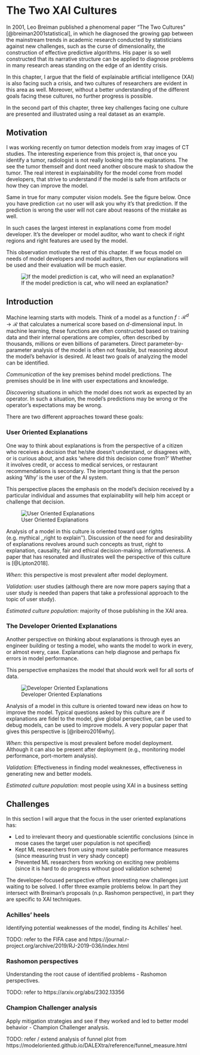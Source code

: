 # The Two XAI Cultures

In 2001, Leo Breiman published a phenomenal paper "The Two Cultures" [@breiman2001statistical], in which he diagnosed the growing gap between the mainstream trends in academic research conducted by statisticians against new challenges, such as the curse of dimensionality, the construction of effective predictive algorithms.
 His paper is so well constructed that its narrative structure can be applied to diagnose problems in many research areas standing on the edge of an identity crisis.

In this chapter, I argue that the field of explainable artificial intelligence (XAI) is also facing such a crisis, and two cultures of researchers are evident in this area as well. Moreover, without a better understanding of the different goals facing these cultures, no further progress is possible. 

In the second part of this chapter, three key challenges facing one culture are presented and illustrated using a real dataset as an example.

## Motivation

I was working recently on tumor detection models from xray images of CT studies. The interesting experience from this project is, that once you identify a tumor, radiologist is not really looking into the explanations. The see the tumor themself and dont need another obscure mask to shadow the tumor. The real interest in explainability for the model come from model developers, that strive to understand if the model is safe from artifacts or how they can improve the model.

Same in true for many computer vision models. See the figure below. Once you have prediction `cat` no user will ask you why it's that prediction. If the prediction is wrong the user will not care about reasons of the mistake as well. 

In such cases the largest interest in explanations come from model developer. It's the developer or model auditor, who want to check if right regions and right features are used by the model.

This observation motivate the rest of this chapter. If we focus model on needs of model developers and model auditors, then our explanations will be used and their evaluation will be much easier.

![If the model prediction is cat, who will need an explanation?](images/drops.jpg)

## Introduction

Machine learning starts with models.
Think of a model as a function $f:\mathcal R^d \rightarrow \mathcal R$ that calculates a numerical score based on $d$-dimensional input.
In machine learning, these functions are often constructed based on training data and their internal operations are complex, often described by thousands, millions or even billions of parameters. Direct parameter-by-parameter analysis of the model is often not feasible, but reasoning about the model's behavior is desired. At least two goals of analyzing the model can be identified.

*Communication* of the key premises behind model predictions. The premises should be in line with user expectations and knowledge.

*Discovering* situations in which the model does not work as expected by an operator. In such a situation, the model's predictions may be wrong or the operator's expectations may be wrong. 

There are two different approaches toward these goals:

### User Oriented Explanations 

One way to think about explanations is from the perspective of a citizen who receives a decision that he/she doesn't understand, or disagrees with, or is curious about, and asks 'where did this decision come from?' Whether it involves credit, or access to medical services, or restaurant recommendations is secondary. The important thing is that the person asking 'Why' is the user of the AI system. 

This perspective places the emphasis on the model's decision received by a particular individual and assumes that explainability will help him accept or challenge that decision.

![User Oriented Explanations](images/two-culture-users.png)

Analysis of a model in this culture is oriented toward user rights (e.g. mythical ,,right to explain''). Discussion of the need for and desirability of explanations revolves around such concepts as  trust, right to explanation, causality,  fair and ethical decision-making.  informativeness. A paper that has resonated and illustrates well the perspective of this culture is [@Lipton2018].

*When*: this perspective is most prevalent after model deployment.

*Validation*: user studies (although there are now more papers saying that a user study is needed than papers that take a professional approach to the topic of user study).

*Estimated culture population*: majority of those publishing in the XAI area.

### The Developer Oriented Explanations 

Another perspective on thinking about explanations is through eyes an engineer building or testing a model, who wants the model to work in every, or almost every, case. Explanations can help diagnose and perhaps fix errors in model performance.

This perspective emphasizes the model that should work well for all sorts of data. 

![Developer Oriented Explanations](images/two-culture-developers.png)

Analysis of a model in this culture is oriented toward new ideas on how to improve the model. 
Typical questions asked by this culture are if explanations are  fidel to the model, give global perspective, can be used to debug models, can be used to improve models. A very popular paper that gives this perspective is [@ribeiro2016why].

*When*: this perspective is most prevalent before model deployment.  Although it can also be present after deployment (e.g., monitoring model performance, port-mortem analysis).

*Validation*: Effectiveness in finding model weaknesses, effectiveness in generating new and better models.

*Estimated culture population*: most people using XAI in a business setting


## Challenges

In this section I will argue that the focus in the user oriented explanations has:

- Led to irrelevant theory and questionable scientific conclusions (since in mose cases the target user population is not specified)
- Kept ML researchers from using more suitable performance measures (since measuring trust in very shady concept)
- Prevented ML researchers from working on exciting new problems (since it is hard to do progress without good validation scheme)

The developer-focused perspective offers interesting new challenges just waiting to be solved. I offer three example problems below. In part they intersect with Breiman's proposals (n.p. Rashomon perspective), in part they are specific to XAI techniques.


### Achilles' heels

Identifying potential weaknesses of the model, finding its Achilles' heel.

TODO: refer to the FIFA case and 
https://journal.r-project.org/archive/2019/RJ-2019-036/index.html

### Rashomon perspectives

Understanding the root cause of identified problems - Rashomon perspectives.

TODO: refer to https://arxiv.org/abs/2302.13356

### Champion Challenger analysis

Apply mitigation strategies and see if they worked and led to better model behavior - Champion Challenger analysis.

TODO: 
refer / extend analysis of funnel plot from https://modeloriented.github.io/DALEXtra/reference/funnel_measure.html

